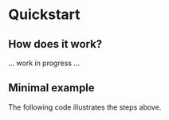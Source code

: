# Quickstart

## How does it work?

... work in progress ...

## Minimal example

The following code illustrates the steps above.

```python
```
